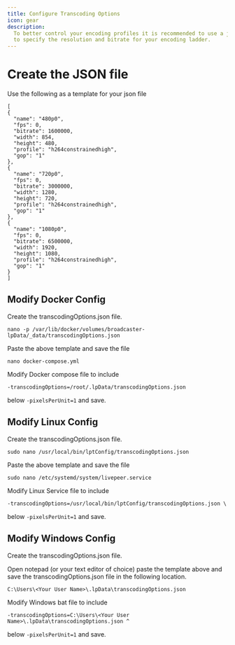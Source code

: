 ```yaml
---
title: Configure Transcoding Options
icon: gear
description:
  To better control your encoding profiles it is recommended to use a json file
  to specify the resolution and bitrate for your encoding ladder.
---
```

# Create the JSON file

Use the following as a template for your json file

```
[
{
  "name": "480p0",
  "fps": 0,
  "bitrate": 1600000,
  "width": 854,
  "height": 480,
  "profile": "h264constrainedhigh",
  "gop": "1"
},
{
  "name": "720p0",
  "fps": 0,
  "bitrate": 3000000,
  "width": 1280,
  "height": 720,
  "profile": "h264constrainedhigh",
  "gop": "1"
},
{
  "name": "1080p0",
  "fps": 0,
  "bitrate": 6500000,
  "width": 1920,
  "height": 1080,
  "profile": "h264constrainedhigh",
  "gop": "1"
}
]
```


## Modify Docker Config

Create the transcodingOptions.json file. 
```
nano -p /var/lib/docker/volumes/broadcaster-lpData/_data/transcodingOptions.json
```
Paste the above template and save the file
```
nano docker-compose.yml
```
Modify Docker compose file to include
``` 
-transcodingOptions=/root/.lpData/transcodingOptions.json
``` 
below `-pixelsPerUnit=1` and save.

## Modify Linux Config

Create the transcodingOptions.json file. 
```
sudo nano /usr/local/bin/lptConfig/transcodingOptions.json
```
Paste the above template and save the file
```
sudo nano /etc/systemd/system/livepeer.service
```
Modify Linux Service file to include 
```
-transcodingOptions=/usr/local/bin/lptConfig/transcodingOptions.json \
```
 below `-pixelsPerUnit=1` and save.

## Modify Windows Config
Create the transcodingOptions.json file.

Open notepad (or your text editor of choice) paste the template above and save the transcodingOptions.json file in the following location.
```
C:\Users\<Your User Name>\.lpData\transcodingOptions.json
```
Modify Windows bat file to include 
```
-transcodingOptions=C:\Users\<Your User Name>\.lpData\transcodingOptions.json ^
```
 below `-pixelsPerUnit=1` and save.

